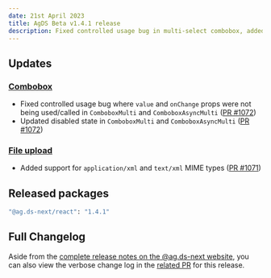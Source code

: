 ```yaml
---
date: 21st April 2023
title: AgDS Beta v1.4.1 release
description: Fixed controlled usage bug in multi-select combobox, added support for xml MIME types in file upload.
---
```


## Updates

### [Combobox](/components/combobox)

- Fixed controlled usage bug where `value` and `onChange` props were not being used/called in `ComboboxMulti` and `ComboboxAsyncMulti` ([PR #1072](https://github.com/agriculture-gov-au/agds-next/pull/1072))
- Updated disabled state in `ComboboxMulti` and `ComboboxAsyncMulti` ([PR #1072](https://github.com/agriculture-gov-au/agds-next/pull/1072))

### [File upload](/components/file-upload)

- Added support for `application/xml` and `text/xml` MIME types ([PR #1071](https://github.com/agriculture-gov-au/agds-next/pull/1071))

## Released packages

```sh
"@ag.ds-next/react": "1.4.1"
```

## Full Changelog

Aside from the [complete release notes on the @ag.ds-next website](https://design-system.agriculture.gov.au/updates/2023-04-21), you can also view the verbose change log in the [related PR](https://github.com/agriculture-gov-au/agds-next/pull/1073) for this release.
